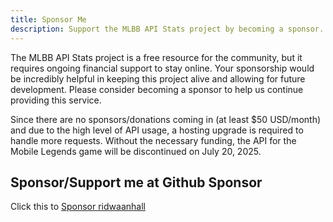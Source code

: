 ```yaml
---
title: Sponsor Me
description: Support the MLBB API Stats project by becoming a sponsor.
---
```


The MLBB API Stats project is a free resource for the community, but it requires ongoing financial support to stay online. Your sponsorship would be incredibly helpful in keeping this project alive and allowing for future development. Please consider becoming a sponsor to help us continue providing this service.

<Note title="Info" type="danger">
  Since there are no sponsors/donations coming in (at least $50 USD/month) and due to the high level of API usage, a hosting upgrade is required to handle more requests. Without the necessary funding, the API for the Mobile Legends game will be discontinued on July 20, 2025.
</Note>

## Sponsor/Support me at Github Sponsor

Click this to [Sponsor ridwaanhall](https://github.com/sponsors/ridwaanhall)
